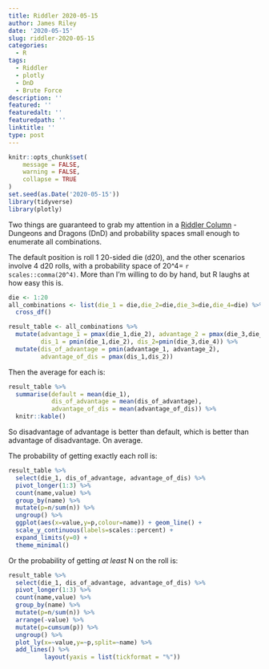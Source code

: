 ```yaml
---
title: Riddler 2020-05-15
author: James Riley
date: '2020-05-15'
slug: riddler-2020-05-15
categories:
  - R
tags:
  - Riddler
  - plotly
  - DnD
  - Brute Force
description: ''
featured: ''
featuredalt: ''
featuredpath: ''
linktitle: ''
type: post
---
```


```r
knitr::opts_chunk$set(
	message = FALSE,
	warning = FALSE,
	collapse = TRUE
)
set.seed(as.Date('2020-05-15'))
library(tidyverse)
library(plotly)
```

Two things are guaranteed to grab my attention in a [Riddler Column](https://fivethirtyeight.com/features/can-you-find-the-best-dungeons-dragons-strategy/) - Dungeons and Dragons (DnD) and probability spaces small enough to enumerate all combinations. 

The default position is roll 1 20-sided die (d20), and the other scenarios involve 4 d20 rolls, with a probability space of 20^4= `r scales::comma(20^4)`. More than I'm willing to do by hand, but R laughs at how easy this is.

```r

die <- 1:20
all_combinations <- list(die_1 = die,die_2=die,die_3=die,die_4=die) %>% 
  cross_df()
```

```r
result_table <- all_combinations %>% 
  mutate(advantage_1 = pmax(die_1,die_2), advantage_2 = pmax(die_3,die_4),
         dis_1 = pmin(die_1,die_2), dis_2=pmin(die_3,die_4)) %>% 
  mutate(dis_of_advantage = pmin(advantage_1, advantage_2),
         advantage_of_dis = pmax(dis_1,dis_2)) 
```

Then the average for each is:

```r
result_table %>% 
  summarise(default = mean(die_1),
            dis_of_advantage = mean(dis_of_advantage),
            advantage_of_dis = mean(advantage_of_dis)) %>% 
  knitr::kable()
```

So disadvantage of advantage is better than default, which is better than advantage of disadvantage. On average. 

The probability of getting exactly each roll is:

```r
result_table %>% 
  select(die_1, dis_of_advantage, advantage_of_dis) %>% 
  pivot_longer(1:3) %>% 
  count(name,value) %>% 
  group_by(name) %>% 
  mutate(p=n/sum(n)) %>% 
  ungroup() %>% 
  ggplot(aes(x=value,y=p,colour=name)) + geom_line() +
  scale_y_continuous(labels=scales::percent) +
  expand_limits(y=0) +
  theme_minimal()

```

Or the probability of getting _at least_ N on the roll is:

```r
result_table %>% 
  select(die_1, dis_of_advantage, advantage_of_dis) %>% 
  pivot_longer(1:3) %>% 
  count(name,value) %>% 
  group_by(name) %>% 
  mutate(p=n/sum(n)) %>% 
  arrange(-value) %>% 
  mutate(p=cumsum(p)) %>% 
  ungroup() %>% 
  plot_ly(x=~value,y=~p,split=~name) %>% 
  add_lines() %>% 
          layout(yaxis = list(tickformat = "%"))
  
```